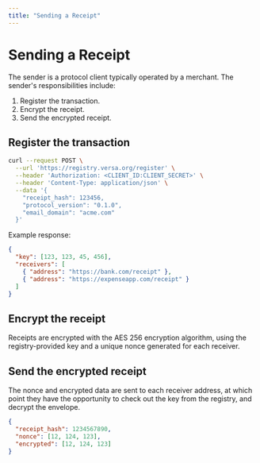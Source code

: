 ```yaml
---
title: "Sending a Receipt"
---
```


# Sending a Receipt

The sender is a protocol client typically operated by a merchant. The sender's responsibilities include:

1. Register the transaction.
2. Encrypt the receipt.
3. Send the encrypted receipt.

## Register the transaction

```bash
curl --request POST \
  --url 'https://registry.versa.org/register' \
  --header 'Authorization: <CLIENT_ID:CLIENT_SECRET>' \
  --header 'Content-Type: application/json' \
  --data '{
    "receipt_hash": 123456,
    "protocol_version": "0.1.0",
    "email_domain": "acme.com"
  }'
```

Example response:

```json
{
  "key": [123, 123, 45, 456],
  "receivers": [
    { "address": "https://bank.com/receipt" },
    { "address": "https://expenseapp.com/receipt" }
  ]
}
```

## Encrypt the receipt

Receipts are encrypted with the AES 256 encryption algorithm, using the registry-provided key and a unique nonce generated for each receiver.

## Send the encrypted receipt

The nonce and encrypted data are sent to each receiver address, at which point they have the opportunity to check out the key from the registry, and decrypt the envelope.

```json
{
  "receipt_hash": 1234567890,
  "nonce": [12, 124, 123],
  "encrypted": [12, 124, 123]
}
```

